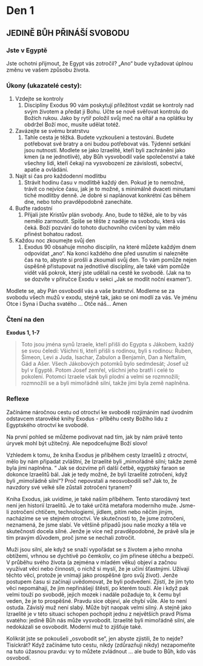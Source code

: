 # Den 1

## JEDINĚ BŮH PŘINÁŠÍ SVOBODU
### Jste v Egyptě
Jste ochotni přijmout, že Egypt vás zotročil? „Ano“ bude vyžadovat úplnou změnu ve vašem způsobu života.

### Úkony (ukazatelé cesty):
1. Vzdejte se kontroly
    1. Disciplíny Exodus 90 vám poskytují příležitost vzdát se kontroly nad svým životem a předat ji Bohu.
   Učte se nově svěřovat kontrolu do Božích rukou. Jako by rytíř položil svůj meč na oltář a na oplátku by obdržel Boží moc, musíte udělat totéž.
2. Zavázejte se svému bratrstvu
    1. Tahle cesta je těžká. Budete vyzkoušeni a testováni. Budete potřebovat své bratry a oni budou potřebovat vás. Týdenní setkání jsou nutností.
   Modlete se jako Izraelité, kteří byli zachráněni jako kmen (a ne jednotlivě), aby Bůh vysvobodil vaše společenství a také všechny lidi, kteří čekají na vysvobození ze závislosti, sobectví, apatie a ovládání.
3. Najít si čas pro každodenní modlitbu
    1. Strávit hodinu času v modlitbě každý den. Pokud je to nemožné, trávit co nejvíce času, jak je to možné, s minimálně dvaceti minutami tiché modlitby denně. Je dobré si naplánovat konkrétní čas během dne, nebo toho pravděpodobně zanecháte.
4. Buďte radostní
    1. Přijali jste Kristův plán svobody. Ano, bude to těžké, ale to by vás nemělo zarmoutit. Spíše se těšte z naděje na svobodu, která vás čeká. Boží pozvání do tohoto duchovního cvičení by vám mělo přinést bohatou radost.
5. Každou noc zkoumejte svůj den
    1. Exodus 90 obsahuje mnoho disciplín, na které můžete každým dnem odpovídat „ano“. Na konci každého dne před usnutím si nalezněte čas na to, abyste si prošli a zkoumali svůj den. To vám pomůže nejen úspěšně přistupovat na jednotlivé disciplíny, ale také vám pomůže vidět váš pokrok, který jste udělali na cestě ke svobodě. (Jak na to se dozvíte v příručce Exodu v sekci „Jak se modlit noční examen“).

Modlete se, aby Pán osvobodil vás a vaše bratrství.
Modleme se za svobodu všech mužů v exodu, stejně tak, jako se oni modlí za vás.
Ve jménu Otce i Syna i Ducha svatého …  Otče náš… Amen

### Čtení na den
**Exodus 1, 1-7**
> Toto jsou jména synů Izraele, kteří přišli do Egypta s Jákobem, každý se svou čeledí: Všichni ti, kteří přišli s rodinou, byli s rodinou: Ruben, Šimeon, Levi a Juda, Isachar,     Zabulon a Benjamín, Dan a Neftalím, Gád a Ašer. Všech Jákobových potomků bylo sedmdesát; Josef už byl v Egyptě. Potom Josef zemřel, všichni jeho bratři i celé to pokolení. Potomci Izraele však byli plodní a velmi se rozmnožili; rozmnožili se a byli mimořádně silní, takže jimi byla země naplněna.

### Reflexe
Začínáme náročnou cestu od otroctví ke svobodě rozjímáním nad úvodním odstavcem starověké knihy Exodus - příběhu cesty Božího lidu z Egyptského otroctví ke svobodě.

Na první pohled se můžeme podivovat nad tím, jak by nám právě tento úryvek mohl být užitečný. Ale nepodceňujme Boží slovo!

Vzhledem k tomu, že kniha Exodus je příběhem cesty Izraelitů z otroctví, mělo by nám připadat zvláštní, že Izraelité byli „mimořádně silní; takže země byla jimi naplněna. “
Jak se dozvíme při další četbě, egyptský faraon se dokonce Izraelitů bál. Jak je tedy možné, že byli Izraelité zotročeni, když byli „mimořádně silní“? Proč nepovstali a neosvobodili se? Jak to, že navzdory své velké síle zůstali zotročeni tyranem?

Kniha Exodus, jak uvidíme, je také naším příběhem. Tento starodávný text není jen historií Izraelitů. Je to také určitá metafora moderního muže. Jsme-li zotročení chtíčem, technologiemi, jídlem, pitím nebo něčím jiným, nacházíme se ve stejném otroctví. Ve skutečnosti to, že jsme zotročeni, neznamená, že jsme slabí.
Ve většině případů jsou naše mozky a těla ve skutečnosti docela silné.
Jenže je více než pravděpodobné, že právě síla je tím pravým důvodem, proč jsme se nechali zotročit.

Muži jsou silní, ale když se snaží vypořádat se s životem a jeho mnoha obtížemi, vrhnou se dychtivě po čemkoliv, co jim přinese útěchu a bezpečí. V průběhu svého života (a zejména v mladém věku) objeví a začnou využívat věci nebo činnosti, o nichž si myslí, že je učiní šťastnými. Užívají těchto věcí, protože je vnímají jako prospěšné (pro svůj život).
Jenže postupem času si začínají uvědomovat, že byli podvedeni. Zjistí, že jim tyto věci nepomáhají, že jim nepřinášejí štěstí, po kterém touží. Ale i když pak velmi touží po svobodě, jejich mozek i nadále požaduje to, k čemu byl veden, že je to prospěšné. Pravdu sice objeví, ale chybí vůle.
Ale to není ostuda. Závislý muž není slabý. Může být naopak velmi silný. A stejně jako Izraelité je v této situaci schopen pochopit jednu z největších pravd Písma svatého: jedině Bůh nás může vysvobodit.
Izraelité byli mimořádně silní, ale nedokázali se osvobodit. Moderní muž to zjišťuje také.

Kolikrát jste se pokoušeli „osvobodit se“, jen abyste zjistili, že to nejde? Tisíckrát?
Když začínáme tuto cestu, nikdy (zdůrazňuji nikdy) nezapomeňte na tuto úžasnou pravdu: vy to můžete zvládnout ... ale bude to Bůh, kdo vás osvobodí.